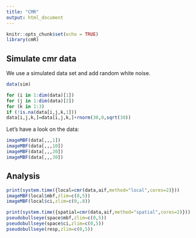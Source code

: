 ```yaml
---
title: "CMR"
output: html_document
---
```


```r
knitr::opts_chunk$set(echo = TRUE)
library(cmR)
```

## Simulate cmr data

We use a simulated data set and add random white noise.

```r
data(sim)

for (i in 1:dim(data)[1])
for (j in 1:dim(data)[2])
for (k in 1:3)
if (!is.na(data[i,j,k,1]))
data[i,j,k,]=data[i,j,k,]+rnorm(30,0,sqrt(30))
```

Let's have a look on the data:
```r
imageMBF(data[,,,1])
imageMBF(data[,,,10])
imageMBF(data[,,,20])
imageMBF(data[,,,30])
```

## Analysis

```r
print(system.time({local=cmr(data,aif,method="local",cores=2)}))
imageMBF(local$mbf,zlim=c(0,5))
imageMBF(local$ci,zlim=c(0,.8))
```

```r
print(system.time({spatial=cmr(data,aif,method="spatial",cores=2)}))
pseudobullseye(space$mbf,zlim=c(0,5))
pseudobullseye(space$ci,zlim=c(0,5))
pseudobullseye(resp,zlim=c(0,5))
```


